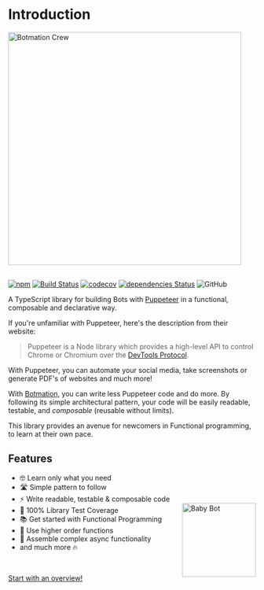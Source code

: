 # Introduction

<img src="banner/1556x379v2.png" alt="Botmation Crew" width="474" style="margin-bottom: 1rem" />

[![npm](https://img.shields.io/npm/v/botmation)](https://www.npmjs.com/package/botmation)
[![Build Status](https://travis-ci.com/mrWh1te/Botmation.svg?branch=master)](https://travis-ci.com/mrWh1te/Botmation)
[![codecov](https://img.shields.io/codecov/c/github/mrWh1te/Botmation/master?label=codecov)](https://codecov.io/gh/mrWh1te/Botmation)
[![dependencies Status](https://david-dm.org/mrWh1te/Botmation/status.svg)](https://david-dm.org/mrWh1te/Botmation)
![GitHub](https://img.shields.io/github/license/mrWh1te/Botmation)

A TypeScript library for building Bots with [Puppeteer](https://github.com/puppeteer/puppeteer) in a functional, composable and declarative way.

If you're unfamiliar with Puppeteer, here's the description from their website:

> Puppeteer is a Node library which provides a high-level API to control Chrome or Chromium over the [DevTools Protocol](https://chromedevtools.github.io/devtools-protocol/).

With Puppeteer, you can automate your social media, take screenshots or generate PDF's of websites and much more!

With [Botmation](https://github.com/mrWh1te/Botmation), you can write less Puppeteer code and do more. By following its simple architectural pattern, your code will be easily readable, testable, and *composable* (reusable without limits).

This library provides an avenue for newcomers in Functional programming, to learn at their own pace.
  
## Features

<img alt="Baby Bot" src="baby_bot.png" width="150" align="right" style="position:relative;top:60px" />

- 🤓 Learn only what you need
- 🛣️ Simple pattern to follow
- ⚡️ Write readable, testable & composable code
- 🥇 100% Library Test Coverage
- 📚 Get started with Functional Programming
- 🏢 Use higher order functions
- 🧱 Assemble complex async functionality
- and much more 🔥

<br />

[Start with an overview!](/overview)
